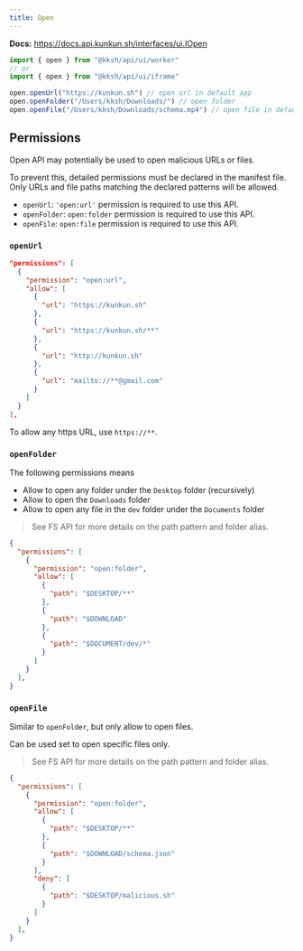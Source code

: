 ```yaml
---
title: Open
---
```


**Docs:** https://docs.api.kunkun.sh/interfaces/ui.IOpen

```ts
import { open } from "@kksh/api/ui/worker"
// or
import { open } from "@kksh/api/ui/iframe"

open.openUrl("https://kunkun.sh") // open url in default app
open.openFolder("/Users/kksh/Downloads/") // open folder
open.openFile("/Users/kksh/Downloads/schema.mp4") // open file in default app
```

## Permissions

Open API may potentially be used to open malicious URLs or files. 

To prevent this, detailed permissions must be declared in the manifest file.
Only URLs and file paths matching the declared patterns will be allowed.

- `openUrl`: `'open:url'` permission is required to use this API.
- `openFolder`: `open:folder` permission is required to use this API.
- `openFile`: `open:file` permission is required to use this API.

### `openUrl`

```json
"permissions": [
  {
    "permission": "open:url",
    "allow": [
      {
        "url": "https://kunkun.sh"
      },
      {
        "url": "https://kunkun.sh/**"
      },
      {
        "url": "http://kunkun.sh"
      },
      {
        "url": "mailto://**@gmail.com"
      }
    ]
  }
],
```

To allow any https URL, use `https://**`.

### `openFolder`

The following permissions means

- Allow to open any folder under the `Desktop` folder (recursively)
- Allow to open the `Downloads` folder
- Allow to open any file in the `dev` folder under the `Documents` folder

> See FS API for more details on the path pattern and folder alias.

```json
{
  "permissions": [
    {
      "permission": "open:folder",
      "allow": [
        {
          "path": "$DESKTOP/**"
        },
        {
          "path": "$DOWNLOAD"
        },
        {
          "path": "$DOCUMENT/dev/*"
        }
      ]
    }
  ],
}
```

### `openFile`

Similar to `openFolder`, but only allow to open files.

Can be used set to open specific files only.

> See FS API for more details on the path pattern and folder alias.

```json
{
  "permissions": [
    {
      "permission": "open:folder",
      "allow": [
        {
          "path": "$DESKTOP/**"
        },
        {
          "path": "$DOWNLOAD/schema.json"
        }
      ],
      "deny": [
        {
          "path": "$DESKTOP/malicious.sh"
        }
      ]
    }
  ],
}
```

